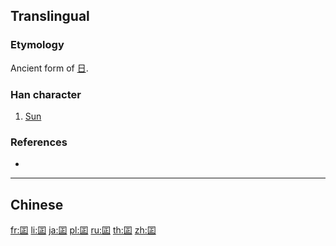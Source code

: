 {{also|日}}
==Translingual==

===Etymology===
Ancient form of [[日]].

===Han character===
{{Han char|rn=31|rad=囗|as=05|sn=8|four=|canj=WMYM|ids=⿴囗正}}

# [[Sun]]

===References===
* {{Han ref|kx=0218.010|dkj=04743|dj=0445.210|hdz=10716.080|uh=56F8|ud=22264}}

----

==Chinese==
{{zh-see|日|a}}

[[fr:囸]]
[[li:囸]]
[[ja:囸]]
[[pl:囸]]
[[ru:囸]]
[[th:囸]]
[[zh:囸]]